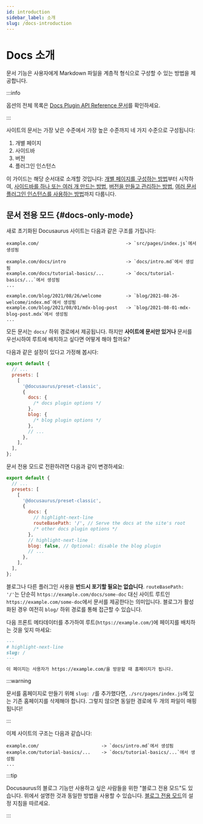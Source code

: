 ```yaml
---
id: introduction
sidebar_label: 소개
slug: /docs-introduction
---
```


# Docs 소개

문서 기능은 사용자에게 Markdown 파일을 계층적 형식으로 구성할 수 있는 방법을 제공합니다.

:::info

옵션의 전체 목록은 [Docs Plugin API Reference 문서](./../../api/plugins/plugin-content-docs.mdx)를 확인하세요.

:::

사이트의 문서는 가장 낮은 수준에서 가장 높은 수준까지 네 가지 수준으로 구성됩니다:

1. 개별 페이지
2. 사이드바
3. 버전
4. 플러그인 인스턴스

이 가이드는 해당 순서대로 소개할 것입니다: [개별 페이지를 구성하는 방법](./docs-create-doc.mdx)부터 시작하여, [사이드바를 하나 또는 여러 개 만드는 방법](./sidebar/index.mdx), [버전을 만들고 관리하는 방법](./versioning.mdx), [여러 문서 플러그인 인스턴스를 사용하는 방법](./docs-multi-instance.mdx)까지 다룹니다.

## 문서 전용 모드 {#docs-only-mode}

새로 초기화된 Docusaurus 사이트는 다음과 같은 구조를 가집니다:

```
example.com/                                -> `src/pages/index.js`에서 생성됨

example.com/docs/intro                      -> `docs/intro.md`에서 생성됨
example.com/docs/tutorial-basics/...        -> `docs/tutorial-basics/...`에서 생성됨
...

example.com/blog/2021/08/26/welcome         -> `blog/2021-08-26-welcome/index.md`에서 생성됨
example.com/blog/2021/08/01/mdx-blog-post   -> `blog/2021-08-01-mdx-blog-post.mdx`에서 생성됨
...
```

모든 문서는 `docs/` 하위 경로에서 제공됩니다. 하지만 **사이트에 문서만 있거나** 문서를 우선시하여 루트에 배치하고 싶다면 어떻게 해야 할까요?

다음과 같은 설정이 있다고 가정해 봅시다:

```js title="docusaurus.config.js"
export default {
  // ...
  presets: [
    [
      '@docusaurus/preset-classic',
      {
        docs: {
          /* docs plugin options */
        },
        blog: {
          /* blog plugin options */
        },
        // ...
      },
    ],
  ],
};
```

문서 전용 모드로 전환하려면 다음과 같이 변경하세요:

```js title="docusaurus.config.js"
export default {
  // ...
  presets: [
    [
      '@docusaurus/preset-classic',
      {
        docs: {
          // highlight-next-line
          routeBasePath: '/', // Serve the docs at the site's root
          /* other docs plugin options */
        },
        // highlight-next-line
        blog: false, // Optional: disable the blog plugin
        // ...
      },
    ],
  ],
};
```

블로그나 다른 플러그인 사용을 **반드시 포기할 필요는 없습니다**. `routeBasePath: '/'`는 단순히 `https://example.com/docs/some-doc` 대신 사이트 루트인 `https://example.com/some-doc`에서 문서를 제공한다는 의미입니다. 블로그가 활성화된 경우 여전히 `blog/` 하위 경로를 통해 접근할 수 있습니다.

다음 프론트 메타데이터를 추가하여 루트(`https://example.com/`)에 페이지를 배치하는 것을 잊지 마세요:

```md title="docs/intro.md"
---
# highlight-next-line
slug: /
---

이 페이지는 사용자가 https://example.com/을 방문할 때 홈페이지가 됩니다.
```

:::warning

문서를 홈페이지로 만들기 위해 `slug: /`를 추가했다면, `./src/pages/index.js`에 있는 기존 홈페이지를 삭제해야 합니다. 그렇지 않으면 동일한 경로에 두 개의 파일이 매핑됩니다!

:::

이제 사이트의 구조는 다음과 같습니다:

```
example.com/                       -> `docs/intro.md`에서 생성됨
example.com/tutorial-basics/...    -> `docs/tutorial-basics/...`에서 생성됨
...
```

:::tip

Docusaurus의 블로그 기능만 사용하고 싶은 사람들을 위한 "블로그 전용 모드"도 있습니다. 위에서 설명한 것과 동일한 방법을 사용할 수 있습니다. [블로그 전용 모드](../../blog.mdx#blog-only-mode)의 설정 지침을 따르세요.

:::